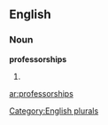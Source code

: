 
==English==

===Noun===
'''professorships'''

# {{plural of|[[professorship]]}}

[[Category:English plurals]]

[[ar:professorships]]